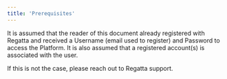 ---
title: 'Prerequisites'
---

It is assumed that the reader of this document already registered with Regatta and received a 
Username (email used to register) and Password to access the Platform. It is also assumed that
a registered account(s) is associated with the user.

If this is not the case, please reach out to Regatta support.

